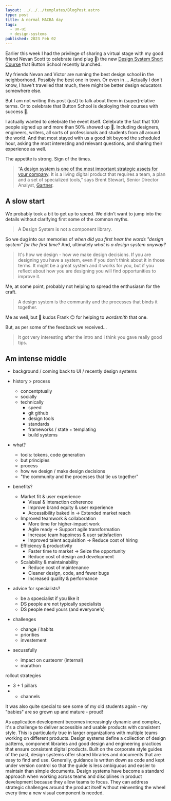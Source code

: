 ```yaml
---
layout: ../../../templates/BlogPost.astro
type: post
title: A normal MACBA day
tags:
  - ux-ui
  - design-systems
published: 2023 Feb 02
---
```


<Abstract>

Earlier this week I had the privilege of sharing a virtual stage with my good friend Nevan Scott to celebrate (and plug :muscle:) the new [Design System Short Course](https://buttonschool.com/design-systems/) that Button School recently launched.

</Abstract>

My friends Nevan and Victor are running the best design school in the neighborhood. Possibly the best one in town. Or even in ... Actually I don't know, I have't travelled that much, there might be better design educators somewhere else.

But I am not writing this post (just) to talk about them in (super)relative terms. Or to celebrate that Button School is deploying their courses with success :muscle:.

I actually wanted to celebrate the event itself. Celebrate the fact that 100 people signed up and more than 50% showed up :muscle:. Including designers, engineers, writers, all sorts of professionals and students from all around the world. And that most stayed with us a good bit beyond the scheduled hour, asking the most interesting and relevant questions, and sharing their experience as well.

The appetite is strong. Sign of the times.

> “[A design system is one of the most important strategic assets for your company](https://www.gartner.com/smarterwithgartner/software-engineers-need-design-systems-to-build-products-with-good-ux). It is a living digital product that requires a team, a plan and a set of specialized tools,”
> says Brent Stewart, Senior Director Analyst, [Gartner]().

## A slow start

We probably took a bit to get up to speed. We didn't want to jump into the details without clarifying first some of the common myths.

> A Design System is not a component library.

So we dug into our memories of _when did you first hear the words "design system" for the first time?_ And, ultimately _what is a design system anyway?_

> It's how we design - how we make design decisions. If you are designing you have a system, even if you don't think about it in those terms. It might be a great system and it works for you, but if you reflect about how you are designing you will find opportunities to improve it.

Me, at some point, probably not helping to spread the enthusiasm for the craft.

> A design system is the community and the processes that binds it together.

Me as well, but :100: kudos Frank :wink: for helping to _wordsmith_ that one.

But, as per some of the feedback we received...

> It got very interesting after the intro and i think you gave really good tips.

## Am intense middle

- background / coming back to UI / recently design systems
- history > process
  - concentptually
  - socially
  - technically
    - speed
    - git github
    - design tools
    - standards
    - frameworks / state + templating
    - build systems
- what?

  - tools: tokens, code generation
  - but principles
  - process
  - how we design / make design decisions
  - "the community and the processes that tie us together"

- benefits?

  - Market fit & user experience
    - Visual & interaction coherence
    - Improve brand equity & user experience
    - Accessibility baked in → Extended market reach
  - Improved teamwork & collaboration
    - More time for higher-impact work
    - Agile ready → Support agile transformation
    - Increase team happiness & user satisfaction
    - Improved talent acquisition → Reduce cost of hiring
  - Efficiency & productivity
    - Faster time to market → Seize the opportunity
    - Reduce cost of design and development
  - Scalability & maintainability
    - Reduce cost of maintenance
    - Cleaner design, code, and fewer bugs
    - Increased quality & performance

- advice for specialists?

  - be a spoecialist if you like it
  - DS people are not typically specialists
  - DS people need yours (and everyone's)

- challenges

  - change / habits
  - priorities
  - investement

- secussfully
  - impact on custeomr (internal)
  - marathon

rollout strategies

- 3 + 1 pillars
- - channels

It was also quite special to see some of my old students again - my "babies" are so grown up and mature - proud!

As application development becomes increasingly dynamic and complex, it's a challenge to deliver accessible and usable products with consistent style. This is particularly true in larger organizations with multiple teams working on different products. Design systems define a collection of design patterns, component libraries and good design and engineering practices that ensure consistent digital products. Built on the corporate style guides of the past, design systems offer shared libraries and documents that are easy to find and use. Generally, guidance is written down as code and kept under version control so that the guide is less ambiguous and easier to maintain than simple documents. Design systems have become a standard approach when working across teams and disciplines in product development because they allow teams to focus. They can address strategic challenges around the product itself without reinventing the wheel every time a new visual component is needed.
